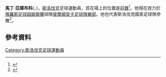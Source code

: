 '''馬丁·亞庫布科'''({{lang-sk|Martin Jakubko}}，{{bd|1980年|2月26日|||Jakubko}})，[[斯洛伐克|斯洛伐克]]足球運動員，其在場上的位置是[[前鋒|前鋒]]<ref>{{cite news|title=斯洛伐克|url=http://sports.cnwest.com/content/2010-05/31/content_3073479.htm|accessdate=2010-05-31|newspaper=陕西新闻网|5=|archive-url=https://web.archive.org/web/20130501181407/http://sports.cnwest.com/content/2010-05/31/content_3073479.htm|archive-date=2013-05-01|dead-url=yes}}</ref>。他現在效力於[[俄羅斯足球超級聯賽|俄羅斯足球超級聯賽]]球隊[[彼爾姆安卡足球俱樂部|彼爾姆安卡足球俱樂部]]。他也代表斯洛伐克國家足球隊參賽<ref>{{Cite web |url=http://www.rsssf.com/miscellaneous/slow-recintlp.html |title=Slovakia – Record International Players |accessdate=2015-06-08 |archive-date=2018-06-22 |archive-url=https://web.archive.org/web/20180622140135/http://www.rsssf.com/miscellaneous/slow-recintlp.html |dead-url=no }}</ref>。

==參考資料==
{{Reflist}}

{{2010年世界盃足球賽斯洛伐克參賽名單}}
{{DEFAULTSORT: Jakubko, Martin}}
[[Category:斯洛伐克足球運動員|Category:斯洛伐克足球運動員]]
